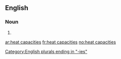 ==English==

===Noun===
{{head|en|head=[[heat]] [[capacities]]}}

# {{plural of|heat capacity}}

[[Category:English plurals ending in "-ies"]]

[[ar:heat capacities]]
[[fr:heat capacities]]
[[no:heat capacities]]